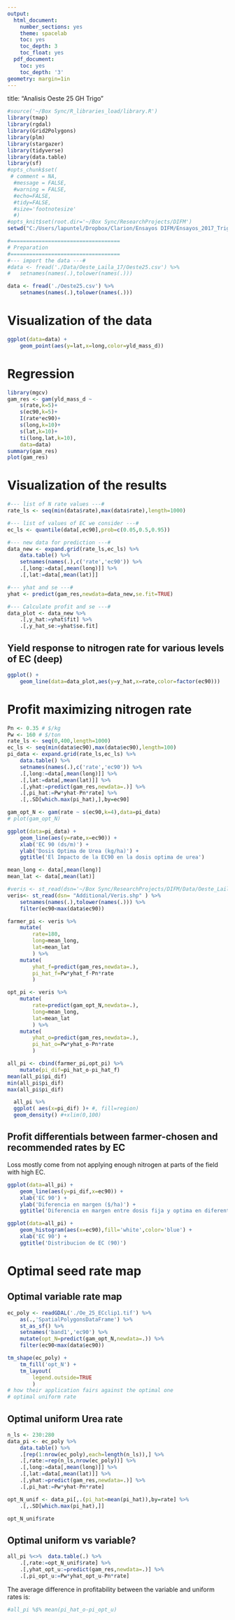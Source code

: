 ```yaml
---
output:
  html_document:
    number_sections: yes
    theme: spacelab
    toc: yes
    toc_depth: 3
    toc_float: yes
  pdf_document:
    toc: yes
    toc_depth: '3'
geometry: margin=1in
---
```

title: "Analisis Oeste 25 GH Trigo"

```r
#source('~/Box Sync/R_libraries_load/library.R')
library(tmap)
library(rgdal)
library(Grid2Polygons)
library(plm)
library(stargazer)
library(tidyverse)
library(data.table)
library(sf)
#opts_chunk$set(
 # comment = NA,
  #message = FALSE,
  #warning = FALSE,
  #echo=FALSE,
  #tidy=FALSE,
  #size='footnotesize'
  #)
#opts_knit$set(root.dir='~/Box Sync/ResearchProjects/DIFM')
setwd("C:/Users/lapuntel/Dropbox/Clarion/Ensayos DIFM/Ensayos_2017_Trigo/Grobocopatel/Oeste_Laila")
```

```r
#===================================
# Preparation
#===================================
#--- import the data ---#
#data <- fread('./Data/Oeste_Laila_17/Oeste25.csv') %>% 
#	setnames(names(.),tolower(names(.)))

data <- fread('./Oeste25.csv') %>% 
	setnames(names(.),tolower(names(.)))

```

# Visualization of the data

```r
ggplot(data=data) +
	geom_point(aes(y=lat,x=long,color=yld_mass_d))
```

# Regression

```r

library(mgcv)
gam_res <- gam(yld_mass_d ~
	s(rate,k=5)+
	s(ec90,k=5)+
	I(rate*ec90)+
	s(long,k=10)+
	s(lat,k=10)+
	ti(long,lat,k=10),
	data=data) 
summary(gam_res)
plot(gam_res)
```

# Visualization of the results

```r
#--- list of N rate values ---#
rate_ls <- seq(min(data$rate),max(data$rate),length=1000)

#--- list of values of EC we consider ---#
ec_ls <- quantile(data[,ec90],prob=c(0.05,0.5,0.95))
```

```r
#--- new data for prediction ---#
data_new <- expand.grid(rate_ls,ec_ls) %>% 
	data.table() %>% 
	setnames(names(.),c('rate','ec90')) %>% 
	.[,long:=data[,mean(long)]] %>% 
	.[,lat:=data[,mean(lat)]]  

#--- yhat and se ---#
yhat <- predict(gam_res,newdata=data_new,se.fit=TRUE)
```

```r
#--- Calculate profit and se ---#
data_plot <- data_new %>%  
	.[,y_hat:=yhat$fit] %>% 
	.[,y_hat_se:=yhat$se.fit]  
```

## Yield response to nitrogen rate for various levels of EC (deep) 

```r
ggplot() +
	geom_line(data=data_plot,aes(y=y_hat,x=rate,color=factor(ec90)))

```

# Profit maximizing nitrogen rate

```r
Pn <- 0.35 # $/kg
Pw <- 160 # $/ton
rate_ls <- seq(0,400,length=1000)
ec_ls <- seq(min(data$ec90),max(data$ec90),length=100)
pi_data <- expand.grid(rate_ls,ec_ls) %>% 
	data.table() %>% 
	setnames(names(.),c('rate','ec90')) %>% 
	.[,long:=data[,mean(long)]] %>% 
	.[,lat:=data[,mean(lat)]] %>% 
	.[,yhat:=predict(gam_res,newdata=.)] %>% 
	.[,pi_hat:=Pw*yhat-Pn*rate] %>% 
	.[,.SD[which.max(pi_hat),],by=ec90]  

gam_opt_N <- gam(rate ~ s(ec90,k=4),data=pi_data)
# plot(gam_opt_N)
```

```r
ggplot(data=pi_data) +	
	geom_line(aes(y=rate,x=ec90)) +
	xlab('EC 90 (ds/m)') +
	ylab('Dosis Optima de Urea (kg/ha)') +
	ggtitle('El Impacto de la EC90 en la dosis optima de urea')
```

```r
mean_long <- data[,mean(long)]
mean_lat <- data[,mean(lat)]

#veris <- st_read(dsn='~/Box Sync/ResearchProjects/DIFM/Data/Oeste_Laila_17/Laila_Oeste_additional','Veris') %>% 
veris<- st_read(dsn= "Additional/Veris.shp" ) %>%
	setnames(names(.),tolower(names(.))) %>% 
	filter(ec90<max(data$ec90))

farmer_pi <- veris %>% 
	mutate(
		rate=180,
		long=mean_long,
		lat=mean_lat
		) %>% 
	mutate(
		yhat_f=predict(gam_res,newdata=.),
		pi_hat_f=Pw*yhat_f-Pn*rate
		)

opt_pi <- veris %>% 
	mutate(
		rate=predict(gam_opt_N,newdata=.),
		long=mean_long,
		lat=mean_lat
		) %>% 
	mutate(
		yhat_o=predict(gam_res,newdata=.),
		pi_hat_o=Pw*yhat_o-Pn*rate
		)

all_pi <- cbind(farmer_pi,opt_pi) %>% 
	mutate(pi_dif=pi_hat_o-pi_hat_f)  
mean(all_pi$pi_dif)
min(all_pi$pi_dif)
max(all_pi$pi_dif)

  all_pi %>%
  ggplot( aes(x=pi_dif) )+ #, fill=region)
  geom_density() #+xlim(0,100)
```

## Profit differentials between farmer-chosen and recommended rates by EC

Loss mostly come from not applying enough nitrogen at parts of the field with high EC.

```r
ggplot(data=all_pi) +
	geom_line(aes(y=pi_dif,x=ec90)) +
	xlab('EC 90') +
	ylab('Diferencia en margen ($/ha)') +
	ggtitle('Diferencia en margen entre dosis fija y optima en diferente EC 90')

ggplot(data=all_pi) +
	geom_histogram(aes(x=ec90),fill='white',color='blue') +
	xlab('EC 90') +
	ggtitle('Distribucion de EC (90)')
```

# Optimal seed rate map

## Optimal variable rate map

```r
ec_poly <- readGDAL('./Oe_25_ECclip1.tif') %>% 
	as(.,'SpatialPolygonsDataFrame') %>% 
	st_as_sf() %>% 
	setnames('band1','ec90') %>% 
	mutate(opt_N=predict(gam_opt_N,newdata=.)) %>% 
	filter(ec90<max(data$ec90))
```

```r
tm_shape(ec_poly) +
	tm_fill('opt_N') +
	tm_layout(
        legend.outside=TRUE
        )	
# how their application fairs against the optimal one
# optimal uniform rate 
```

## Optimal uniform Urea rate

```r
n_ls <- 230:280
data_pi <- ec_poly %>% 
	data.table() %>% 
	.[rep(1:nrow(ec_poly),each=length(n_ls)),] %>% 
	.[,rate:=rep(n_ls,nrow(ec_poly))] %>% 
	.[,long:=data[,mean(long)]] %>% 
	.[,lat:=data[,mean(lat)]] %>% 
	.[,yhat:=predict(gam_res,newdata=.)] %>% 
	.[,pi_hat:=Pw*yhat-Pn*rate] 

opt_N_unif <- data_pi[,.(pi_hat=mean(pi_hat)),by=rate] %>% 
	.[,.SD[which.max(pi_hat),]]

opt_N_unif$rate
```

## Optimal uniform vs variable?

```r
all_pi %<>%  data.table(.) %>% 
	.[,rate:=opt_N_unif$rate] %>% 
	.[,yhat_opt_u:=predict(gam_res,newdata=.)] %>% 
	.[,pi_opt_u:=Pw*yhat_opt_u-Pn*rate]  
```

The average difference in profitability between the variable and uniform rates is:

```r
#all_pi %$% mean(pi_hat_o-pi_opt_u)
```


